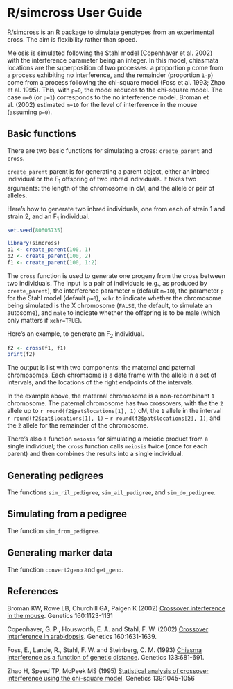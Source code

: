 <!--
%\VignetteEngine{knitr::knitr}
%\VignetteIndexEntry{R/simcross User Guide}
-->

# R/simcross User Guide

[R/simcross](https://github.com/kbroman/simcross) is an
[R](http://www.r-project.org) package to simulate genotypes from an
experimental cross. The aim is flexibility rather than speed.

Meiosis is simulated following the Stahl model (Copenhaver et
al. 2002) with the interference parameter being an integer. In this
model, chiasmata locations are the superposition of two processes: a
proportion `p` come from a process exhibiting no interference, and the
remainder (proportion `1-p`) come from a process following the
chi-square model (Foss et al. 1993; Zhao et al. 1995). This, with
`p=0`, the model reduces to the chi-square model. The case `m=0` (or
`p=1`) corresponds to the no interference model.  Broman et al. (2002)
estimated `m=10` for the level of interference in the mouse (assuming
`p=0`).

## Basic functions

There are two basic functions for simulating a cross:
`create_parent` and `cross`.

`create_parent` parent is for generating a parent object, either an
inbred individual or the F<sub>1</sub> offspring of two inbred
individuals. It takes two arguments: the length of the chromosome in
cM, and the allele or pair of alleles.

Here's how to generate two inbred individuals, one from each of strain
1 and strain 2, and an F<sub>1</sub> individual.

```r
set.seed(80605735)
```

```r
library(simcross)
p1 <- create_parent(100, 1)
p2 <- create_parent(100, 2)
f1 <- create_parent(100, 1:2)
```

The `cross` function is used to generate one progeny from the cross
between two individuals.  The input is a pair of individuals (e.g., as
produced by `create_parent`), the interference parameter `m` (default
`m=10`), the parameter `p` for the Stahl model (default `p=0`), `xchr`
to indicate whether the chromosome being simulated is the X chromosome
(`FALSE`, the default, to simulate an autosome), and `male` to
indicate whether the offspring is to be male (which only matters if
`xchr=TRUE`).

Here's an example, to generate an F<sub>2</sub> individual.

```r
f2 <- cross(f1, f1)
print(f2)
```

The output is list with two components: the maternal and paternal
chromosomes. Each chromsome is a data frame with the allele in a set
of intervals, and the locations of the right endpoints of the
intervals.

In the example above, the maternal chromosome is a non-recombinant `1`
chromosome. The paternal chromosome has two crossovers, with the
the `2` allele up to `r round(f2$pat$locations[1], 1)` cM, the `1` allele
in the interval `r round(f2$pat$locations[1], 1)` &ndash;
`r round(f2$pat$locations[2], 1)`, and the `2` allele
for the remainder of the chromosome.

There's also a function `meiosis` for simulating a meiotic product
from a single individual; the `cross` function calls `meiosis` twice
(once for each parent) and then combines the results into a single
individual.

## Generating pedigrees

The functions `sim_ril_pedigree`, `sim_ail_pedigree`, and
`sim_do_pedigree`.

## Simulating from a pedigree

The function `sim_from_pedigree`.

## Generating marker data

The function `convert2geno` and `get_geno`.




## References

Broman KW, Rowe LB, Churchill GA, Paigen K (2002)
[Crossover interference in the mouse](http://www.genetics.org/content/160/3/1123.short).
Genetics 160:1123-1131

Copenhaver, G. P., Housworth, E. A. and Stahl, F. W. (2002)
[Crossover interference in arabidopsis](http://www.genetics.org/content/160/4/1631.short).
Genetics 160:1631-1639.

Foss, E., Lande, R., Stahl, F. W. and Steinberg, C. M. (1993)
[Chiasma interference as a function of genetic distance](http://www.genetics.org/content/133/3/681.short).
Genetics 133:681-691.

Zhao H, Speed TP, McPeek MS (1995)
[Statistical analysis of crossover interference using the chi-square model](http://www.genetics.org/content/139/2/1045.short).
Genetics 139:1045-1056

<!-- the following to make it look nicer -->
<link href="http://kbroman.org/qtlcharts/assets/vignettes/vignette.css" rel="stylesheet"></link>
